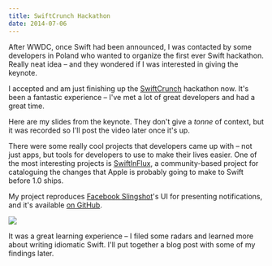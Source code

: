```yaml
---
title: SwiftCrunch Hackathon
date: 2014-07-06
---
```


After WWDC, once Swift had been announced, I was contacted by some developers in Poland who wanted to organize the first ever Swift hackathon. Really neat idea – and they wondered if I was interested in giving the keynote.

I accepted and am just finishing up the [SwiftCrunch](http://swiftcrunch.com) hackathon now. It's been a fantastic experience – I've met a lot of great developers and had a great time.

Here are my slides from the keynote. They don't give a _tonne_ of context, but it was recorded so I'll post the video later once it's up.

<SpeakerDeck videoID="7150b350e5fe01314f761288f3080752" />

There were some really cool projects that developers came up with – not just apps, but tools for developers to use to make their lives easier. One of the most interesting projects is [SwiftInFlux](https://github.com/ksm/SwiftInFlux), a community-based project for cataloguing the changes that Apple is probably going to make to Swift before 1.0 ships.

My project reproduces [Facebook Slingshot](https://itunes.apple.com/ca/app/slingshot/id878681557?mt=8)'s UI for presenting notifications, and it's available [on GitHub](https://github.com/AshFurrow/ModalNotificationController).

![](./37F72982F8A44987B6BA09D5940CB58C.gif)

It was a great learning experience – I filed some radars and learned more about writing idiomatic Swift. I'll put together a blog post with some of my findings later.
